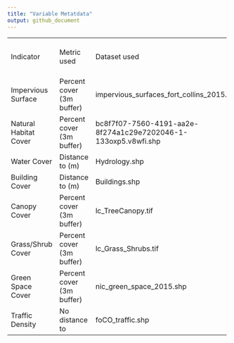 ```yaml
---
title: "Variable Metatdata"
output: github_document
---
```


+-----------------------+---------------------------+----------------------------------------------------------------+------------------------------------------------------------------------------------------------------------------------------------------------+---------------------------+----------------------------------+
| Indicator             | Metric used               | Dataset used                                                   | Indicator Description                                                                                                                          | Time frame / last updated | Spatial resolution (if raster)   |
+-----------------------+---------------------------+----------------------------------------------------------------+------------------------------------------------------------------------------------------------------------------------------------------------+---------------------------+----------------------------------+
| Impervious Surface    | Percent cover (3m buffer) | impervious_surfaces_fort_collins_2015.shp                      | ?                                                                                                                                              |                           |                                  |
+-----------------------+---------------------------+----------------------------------------------------------------+------------------------------------------------------------------------------------------------------------------------------------------------+---------------------------+----------------------------------+
| Natural Habitat Cover | Percent cover (3m buffer) | bc8f7f07-7560-4191-aa2e-8f274a1c29e7202046-1-133oxp5.v8wfi.shp | <https://fcgov.hub.arcgis.com/datasets/fcgov>                                                                                                  |                           |                                  |
+-----------------------+---------------------------+----------------------------------------------------------------+------------------------------------------------------------------------------------------------------------------------------------------------+---------------------------+----------------------------------+
| Water Cover           | Distance to (m)           | Hydrology.shp                                                  | <https://fcgov.hub.arcgis.com/datasets/hydrology-polygon>                                                                                      |                           |                                  |
+-----------------------+---------------------------+----------------------------------------------------------------+------------------------------------------------------------------------------------------------------------------------------------------------+---------------------------+----------------------------------+
| Building Cover        | Distance to (m)           | Buildings.shp                                                  | ?                                                                                                                                              |                           |                                  |
+-----------------------+---------------------------+----------------------------------------------------------------+------------------------------------------------------------------------------------------------------------------------------------------------+---------------------------+----------------------------------+
| Canopy Cover          | Percent cover (3m buffer) | lc_TreeCanopy.tif                                              | Rasmussen S, Tinkam W, and McHale MR. 2022. What can a medium sized semi-arid city teach us about human-made forests? Urban Ecosystems (2022). |                           |                                  |
+-----------------------+---------------------------+----------------------------------------------------------------+------------------------------------------------------------------------------------------------------------------------------------------------+---------------------------+----------------------------------+
| Grass/Shrub Cover     | Percent cover (3m buffer) | lc_Grass_Shrubs.tif                                            | Rasmussen S, Tinkam W, and McHale MR. 2022. What can a medium sized semi-arid city teach us about human-made forests? Urban Ecosystems (2022). |                           |                                  |
+-----------------------+---------------------------+----------------------------------------------------------------+------------------------------------------------------------------------------------------------------------------------------------------------+---------------------------+----------------------------------+
| Green Space Cover     | Percent cover (3m buffer) | nic_green_space_2015.shp                                       | ?                                                                                                                                              |                           |                                  |
+-----------------------+---------------------------+----------------------------------------------------------------+------------------------------------------------------------------------------------------------------------------------------------------------+---------------------------+----------------------------------+
| Traffic Density       | No distance to            | foCO_traffic.shp                                               | <https://github.com/ccmothes/NASA-prison-EJ/blob/main/R/calc_traffic_proximity.R>                                                              |                           |                                  |
+-----------------------+---------------------------+----------------------------------------------------------------+------------------------------------------------------------------------------------------------------------------------------------------------+---------------------------+----------------------------------+
